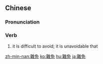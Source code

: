 {{also|难免}}
==Chinese==
{{zh-forms|s=难免}}

===Pronunciation===
{{zh-pron
|m=nánmiǎn
|c=naan4 min5
|h=pfs=nàn-miên
|mn=lân-bián
|cat=v
}}

===Verb===
{{zh-verb}}

# {{lb|zh|Advanced Mandarin}} it is difficult to avoid; it is unavoidable that

[[zh-min-nan:難免]]
[[ko:難免]]
[[hu:難免]]
[[ja:難免]]